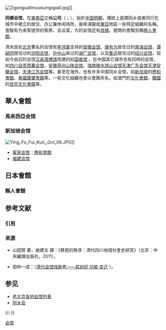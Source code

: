 {{expand|time=2018-08-27T06:25:31+00:00}}
{{expert|time=2018-08-27T06:25:31+00:00}}
[[File:Zigongsaltmuseumjpgia0.jpg|thumb]]]]
{{hatnote|另見[[商人會館|商人會館]]。}}

'''同鄉会馆'''，在[[東南亞|東南亞]]又稱'''公司'''（{{lang-en|Kongsi}}；{{lang-nan|Kong-si}}），始於[[中国|中国]][[明朝|明朝]]，傳統上是期同乡或者同行在城市中建立的居住、办公兼休闲场所，後來演變成[[東亞|東亞]]地區一些特定組織的名稱。會館有为来客提供的客房、会议室，大的会馆还有[[戏楼|戏楼]]。營商的會館另稱[[商人會館|商人會館]]。

清末民初[[北京|北京]]著名的会馆有[[李鸿章|李鸿章]]支持的[[安徽会馆|安徽会馆]]，[[康有为|康有为]]居住过的[[南海会馆|南海会馆]]，[[谭嗣同|谭嗣同]]居住过的[[浏阳会馆|浏阳会馆]]，[[孙中山|孙中山]]来过的[[湖广会馆|湖广会馆]]，以及[[鲁迅|鲁迅]]居住过的[[绍兴会馆|绍兴会馆]]，现如今由旧时会馆[[汉泉酒博馆|汉泉酒博馆]]改建的如[http://www.guoxiangguan.com 国香馆] {{Wayback|url=http://www.guoxiangguan.com/ |date=20190304130347 }}。在中国其它城市也有同样的会馆，如[[四川|四川]][[自贡|自贡]][[西秦会馆|西秦会馆]]，[[安徽|安徽]][[亳州山陕会馆|亳州山陕会馆]]，[[海南|海南]][[陵水|陵水]][[琼山会馆|琼山会馆]][[天津广东会馆|天津广东会馆]][[天津|天津]][[安徽会馆|安徽会馆]]，[[天津江苏会馆|天津江苏会馆]]等。甚至在海外，也有许多中国同乡会馆，如[[新加坡|新加坡]]的[[應和會館|應和會館]]、[[泰國廣肇會館|泰國廣肇會館]]等。一些文化組織也會以會館命名，如澳門的[[文化會館|文化會館]]，[[韓國|韓國]]的[[世宗文化會館|世宗文化會館]]等。

==華人會館==
===馬來西亞会馆===
===新加坡会馆===
[[File:Ying_Fo_Fui_Kun,_Oct_06.JPG|thumb]]]]

* [[客家会馆|客家会馆]]：[[應和會館|應和會館]]
* [[福建会馆|福建会馆]]

==日本會館==
===縣人會館===

== 参考文献 ==
=== 引用 ===
{{Reflist}}

=== 来源 ===
* 山田賢 著，曲建文 譯：《移民的秩序：清代四川地域社會史研究》（北京：中央編譯出版社，2011）。

*田仲一成：〈[http://www.nssd.org/articles/article_read.aspx?id=43705661 清代会馆戏剧考——其组织·功能·变迁] {{Wayback|url=http://www.nssd.org/articles/article_read.aspx?id=43705661 |date=20180206190221 }}〉。

== 参见 ==
{{Portal box|汉字文化圈|社会|文化|中国建筑}}
* [[老北京各地会馆列表|老北京各地会馆列表]]
* [[同乡会|同乡会]]

{{-}}
{{美国华人组织}}
{{Authority control}}
[[Category:会馆|]]
{{Org-stub}}